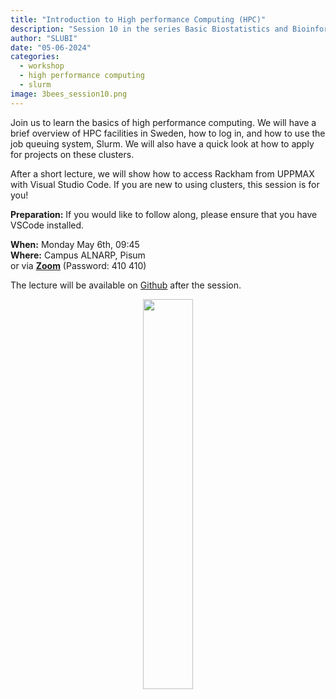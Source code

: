 ```yaml
---
title: "Introduction to High performance Computing (HPC)"
description: "Session 10 in the series Basic Biostatistics and Bioinformatics"
author: "SLUBI"
date: "05-06-2024"
categories:
  - workshop
  - high performance computing
  - slurm
image: 3bees_session10.png
---
```


Join us to learn the basics of high performance computing. We will have a brief overview of HPC facilities in Sweden, how to log in, and how to use the job queuing system, Slurm. We will also have a quick look at how to apply for projects on these clusters.

After a short lecture, we will show how to access Rackham from UPPMAX with Visual Studio Code. If you are new to using clusters, this session is for you! 
 
 
**Preparation:** If you would like to follow along, please ensure that you have VSCode installed.
 

**When:** Monday May 6th, 09:45 \
**Where:** Campus ALNARP, Pisum\
or via **[Zoom](https://slu-se.zoom.us/j/69486568642)** (Password: 410 410)

The lecture will be  available on [Github](https://github.com/SLUBioinformaticsInfrastructure/Three_Bees_Workshop_Series) after the session.

<center>
![](../../../images/3bees_fulltext_ampersand2.png){.class width=40%}
